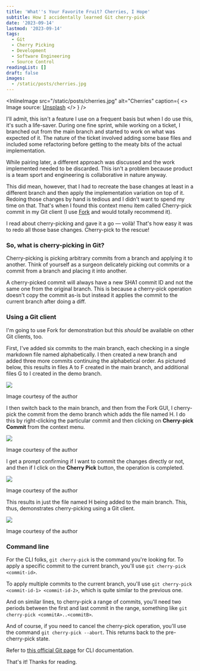 ```yaml
---
title: 'What''s Your Favorite Fruit? Cherries, I Hope'
subtitle: How I accidentally learned Git cherry-pick
date: '2023-09-14'
lastmod: '2023-09-14'
tags:
  - Git
  - Cherry Picking
  - Development
  - Software Engineering
  - Source Control
readingList: []
draft: false
images:
  - /static/posts/cherries.jpg
---
```


<InlineImage
  src="/static/posts/cherries.jpg"
  alt="Cherries"
  caption={
    <>
      Image source: <a href="https://unsplash.com/photos/Oqrx1ZxBYtc">Unsplash</a>
    </>
  }
/>

I'll admit, this isn't a feature I use on a frequent basis but when I do use this, it's such a life-saver. During one fine sprint, while working on a ticket, I branched out from the main branch and started to work on what was expected of it. The nature of the ticket involved adding some base files and included some refactoring before getting to the meaty bits of the actual implementation.

While pairing later, a different approach was discussed and the work implemented needed to be discarded. This isn't a problem because product is a team sport and engineering is collaborative in nature anyway.

This did mean, however, that I had to recreate the base changes at least in a different branch and then apply the implementation variation on top of it. Redoing those changes by hand is tedious and I didn't want to spend my time on that. That's when I found this context menu item called Cherry-pick commit in my Git client (I use [Fork](https://git-fork.com/) and would totally recommend it).

I read about cherry-picking and gave it a go — voilà! That's how easy it was to redo all those base changes. Cherry-pick to the rescue!

### So, what is cherry-picking in Git?

Cherry-picking is picking arbitrary commits from a branch and applying it to another. Think of yourself as a surgeon delicately picking out commits or a commit from a branch and placing it into another.

A cherry-picked commit will always have a new SHA1 commit ID and not the same one from the original branch. This is because a cherry-pick operation doesn't copy the commit as-is but instead it applies the commit to the current branch after doing a diff.

### Using a Git client

I'm going to use Fork for demonstration but this _should_ be available on other Git clients, too.

First, I've added six commits to the main branch, each checking in a single markdown file named alphabetically. I then created a new branch and added three more commits continuing the alphabetical order. As pictured below, this results in files A to F created in the main branch, and additional files G to I created in the demo branch.

![](/static/posts/1_M86dsMQ_kmZxb3a_jdJ_Mw.png)

Image courtesy of the author

I then switch back to the main branch, and then from the Fork GUI, I cherry-pick the commit from the demo branch which adds the file named H. I do this by right-clicking the particular commit and then clicking on **Cherry-pick Commit** from the context menu.

![](/static/posts/1_NkwX8LgQ3KOuJeDjEvBHXw.png)

Image courtesy of the author

I get a prompt confirming if I want to commit the changes directly or not, and then if I click on the **Cherry Pick** button, the operation is completed.

![](/static/posts/1_dPJWqaHOtFGPbblujCc1Yw.png)

Image courtesy of the author

This results in just the file named H being added to the main branch. This, thus, demonstrates cherry-picking using a Git client.

![](/static/posts/1_Lq3Rl6tr5jMTCIFgCwoRYQ.png)

Image courtesy of the author

### Command line

For the CLI folks, `git cherry-pick` is the command you're looking for. To apply a specific commit to the current branch, you'll use `git cherry-pick <commit-id>`.

To apply multiple commits to the current branch, you'll use `git cherry-pick <commit-id-1> <commit-id-2>`, which is quite similar to the previous one.

And on similar lines, to cherry-pick a range of commits, you'll need two periods between the first and last commit in the range, something like `git cherry-pick <commitA>..<commitB>`.

And of course, if you need to cancel the cherry-pick operation, you'll use the command `git cherry-pick --abort`. This returns back to the pre-cherry-pick state.

Refer to [this official Git page](https://git-scm.com/docs/git-cherry-pick) for CLI documentation.

That's it! Thanks for reading.
